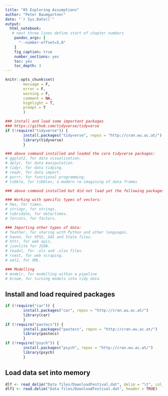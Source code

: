 ```yaml
---
title: "05 Exploring Assumptions"
author: "Peter Baumgartner"
date: "`r Sys.Date()`"
output: 
  html_notebook: 
   # next three lines define start of chapter numbers
    pandoc_args: [ 
      "--number-offset=5,0" 
    ]
    fig_caption: true
    number_sections: yes
    toc: yes
    toc_depth: 3
---
```

```r
knitr::opts_chunk$set(
        message = F,
        error = F,
        warning = F,
        comment = NA,
        highlight = T,
        prompt = T
        )

### install and load some important packages
### https://github.com/tidyverse/tidyverse
if (!require("tidyverse")) {
        install.packages("tidyverse", repos = "http://cran.wu.ac.at/")
        library(tidyverse)
        }

### above command installed and loaded the core tidyverse packages:
# ggplot2, for data visualisation.
# dplyr, for data manipulation.
# tidyr, for data tidying.
# readr, for data import.
# purrr, for functional programming.
# tibble, for tibbles, a modern re-imagining of data frames

### above command installed but did not load yet the following packages:

### Working with specific types of vectors:
# hms, for times.
# stringr, for strings.
# lubridate, for date/times.
# forcats, for factors.

### Importing other types of data:
# feather, for sharing with Python and other languages.
# haven, for SPSS, SAS and Stata files.
# httr, for web apis.
# jsonlite for JSON.
# readxl, for .xls and .xlsx files.
# rvest, for web scraping.
# xml2, for XML.

### Modelling
# modelr, for modelling within a pipeline
# broom, for turning models into tidy data
```

## Install and load required packages



```r
if (!require("car")) {
        install.packages("car", repos = "http://cran.wu.ac.at/")
        library(car)
        }
if (!require("pastecs")) {
        install.packages("pastecs", repos = "http://cran.wu.ac.at/")
        library(pastecs)
        }
if (!require("psych")) {
        install.packages("psych", repos = "http://cran.wu.ac.at/")
        library(psych)
        }
```

## Load data set into memory

```r
dlf <- read_delim("Data files/DownloadFestival.dat", delim = "\t", col_names = TRUE)
dlf1 <- read.delim("Data files/DownloadFestival.dat", header = TRUE)
```

